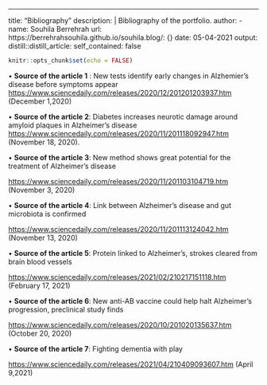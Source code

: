 ---
title: "Bibliography"
description: |
  Bibliography of the portfolio.
author:
  - name: Souhila Berrehrah
    url:
      https://berrehrahsouhila.github.io/souhila.blog/: {}
date: 05-04-2021
output:
  distill::distill_article:
    self_contained: false


```r
knitr::opts_chunk$set(echo = FALSE)
```

•	**Source of the article 1** : New tests identify early changes in Alzhemier’s disease before symptoms appear
<https://www.sciencedaily.com/releases/2020/12/201201203937.htm> (December 1,2020)


•	**Source of the article 2**: Diabetes increases neurotic damage around amyloid plaques in Alzheimer’s disease
<https://www.sciencedaily.com/releases/2020/11/201118092947.htm>  (November 18, 2020).


•	**Source of the article 3**: New method shows great potential for the treatment of Alzheimer’s disease


 <https://www.sciencedaily.com/releases/2020/11/201103104719.htm> (November 3, 2020)


•	**Source of the article 4**: Link between Alzheimer’s disease and gut microbiota is confirmed


 <https://www.sciencedaily.com/releases/2020/11/201113124042.htm> (November 13, 2020)
 

•	**Source of the article 5**: Protein linked to Alzheimer’s, strokes cleared from brain blood vessels

 <https://www.sciencedaily.com/releases/2021/02/210217151118.htm> (February 17, 2021)


•	**Source of the article 6**: New anti-AB vaccine could help halt Alzheimer’s progression, preclinical study finds

 <https://www.sciencedaily.com/releases/2020/10/201020135637.htm> (October 20, 2020)

•	**Source of the article 7**: Fighting dementia with play

 <https://www.sciencedaily.com/releases/2021/04/210409093607.htm> (April 9,2021)


